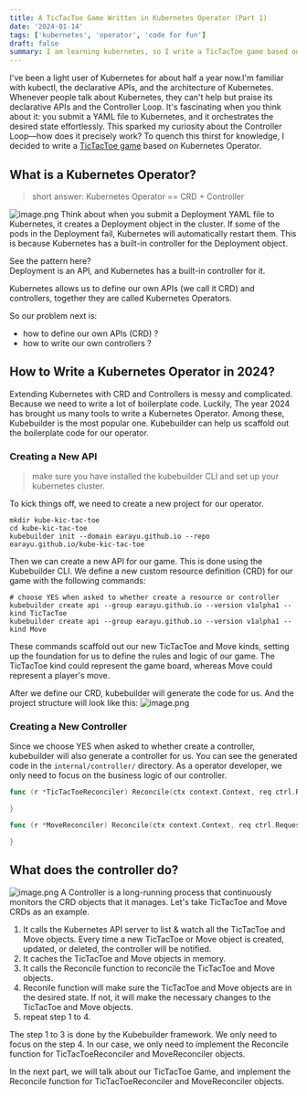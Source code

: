 ```yaml
---
title: A TicTacToe Game Written in Kubernetes Operator (Part 1)
date: '2024-01-14'
tags: ['kubernetes', 'operator', 'code for fun']
draft: false
summary: I am learning kubernetes, so I write a TicTacToe game based on Kubernetes Operator. This is a sample project to demonstrate how to build a Kubernetes Operator with Kubebuilder.
---
```


I've been a light user of Kubernetes for about half a year now.I'm familiar with kubectl, the declarative APIs, and the architecture of Kubernetes.
Whenever people talk about Kubernetes, they can't help but praise its declarative APIs and the Controller Loop.
It's fascinating when you think about it: you submit a YAML file to Kubernetes, and it orchestrates the desired state effortlessly.
This sparked my curiosity about the Controller Loop—how does it precisely work?
To quench this thirst for knowledge, I decided to write a [TicTacToe game](https://github.com/earayu/kube-kic-tac-toe) based on Kubernetes Operator.


## What is a Kubernetes Operator?
> short answer: Kubernetes Operator ==  CRD + Controller

![image.png](/assets/tictactoe/operator.png)
Think about when you submit a Deployment YAML file to Kubernetes, it creates a Deployment object in the cluster.
If some of the pods in the Deployment fail, Kubernetes will automatically restart them.
This is because Kubernetes has a built-in controller for the Deployment object.

See the pattern here? <br/>
Deployment is an API, and Kubernetes has a built-in controller for it.

Kubernetes allows us to define our own APIs (we call it CRD) and controllers, together they are called Kubernetes Operators.

So our problem next is: <br/>
* how to define our own APIs (CRD) ?
* how to write our own controllers ?

## How to Write a Kubernetes Operator in 2024?
Extending Kubernetes with CRD and Controllers is messy and complicated. Because we need to write a lot of boilerplate code.
Luckily, The year 2024 has brought us many tools to write a Kubernetes Operator. Among these, Kubebuilder is the most popular one.
Kubebuilder can help us scaffold out the boilerplate code for our operator.

### Creating a New API
> make sure you have installed the kubebuilder CLI and set up your kubernetes cluster.

To kick things off, we need to create a new project for our operator.
```
mkdir kube-kic-tac-toe
cd kube-kic-tac-toe
kubebuilder init --domain earayu.github.io --repo earayu.github.io/kube-kic-tac-toe
```
Then we can create a new API for our game. This is done using the Kubebuilder CLI.
We define a new custom resource definition (CRD) for our game with the following commands:
```
# choose YES when asked to whether create a resource or controller
kubebuilder create api --group earayu.github.io --version v1alpha1 --kind TicTacToe
kubebuilder create api --group earayu.github.io --version v1alpha1 --kind Move
```
These commands scaffold out our new TicTacToe and Move kinds, setting up the foundation for us to define the rules and logic of our game.
The TicTacToe kind could represent the game board, whereas Move could represent a player's move.

After we define our CRD, kubebuilder will generate the code for us. And the project structure will look like this:
![image.png](/assets/tictactoe/project.png)

### Creating a New Controller
Since we choose YES when asked to whether create a controller, kubebuilder will also generate a controller for us. You can see the generated code in the `internal/controller/` directory.
As a operator developer, we only need to focus on the business logic of our controller.
```go
func (r *TicTacToeReconciler) Reconcile(ctx context.Context, req ctrl.Request) (ctrl.Result, error) {

}

func (r *MoveReconciler) Reconcile(ctx context.Context, req ctrl.Request) (ctrl.Result, error) {

}
```

## What does the controller do?
![image.png](/assets/tictactoe/kubebuilder.png)
A Controller is a long-running process that continuously monitors the CRD objects that it manages. Let's take TicTacToe and Move CRDs as an example.
1. It calls the Kubernetes API server to list & watch all the TicTacToe and Move objects. Every time a new TicTacToe or Move object is created, updated, or deleted, the controller will be notified.
2. It caches the TicTacToe and Move objects in memory.
3. It calls the Reconcile function to reconcile the TicTacToe and Move objects.
4. Reconile function will make sure the TicTacToe and Move objects are in the desired state. If not, it will make the necessary changes to the TicTacToe and Move objects.
5. repeat step 1 to 4.

The step 1 to 3 is done by the Kubebuilder framework. We only need to focus on the step 4.
In our case, we only need to implement the Reconcile function for TicTacToeReconciler and MoveReconciler objects.

In the next part, we will talk about our TicTacToe Game, and implement the Reconcile function for TicTacToeReconciler and MoveReconciler objects.

